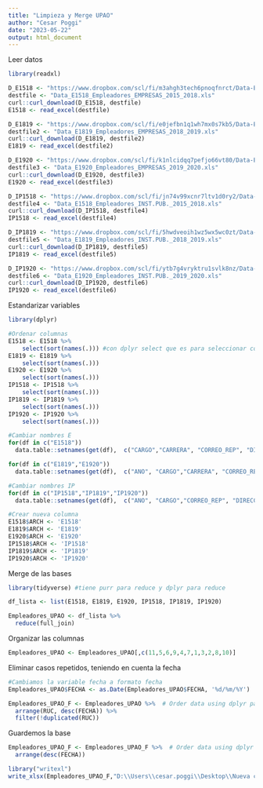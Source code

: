 ```yaml
---
title: "Limpieza y Merge UPAO"
author: "Cesar Poggi"
date: "2023-05-22"
output: html_document
---
```


Leer datos
```r
library(readxl)

D_E1518 <- "https://www.dropbox.com/scl/fi/m3ahgh3tech6pnoqfnrct/Data-E1518-Empleadores-EMPRESAS-2015-2018.xls?dl=1&rlkey=u6pfqbxzuyfmbuyykvvpsiypm"
destfile <- "Data_E1518_Empleadores_EMPRESAS_2015_2018.xls"
curl::curl_download(D_E1518, destfile)
E1518 <- read_excel(destfile)

D_E1819 <- "https://www.dropbox.com/scl/fi/e0jefbn1q1wh7mx0s7kb5/Data-E1819-Empleadores-EMPRESAS-2018-2019.xls?dl=1&rlkey=sxitghkcw9ig7d9j8oy229ftt"
destfile2 <- "Data_E1819_Empleadores_EMPRESAS_2018_2019.xls"
curl::curl_download(D_E1819, destfile2)
E1819 <- read_excel(destfile2)

D_E1920 <- "https://www.dropbox.com/scl/fi/k1nlcidqq7pefjo66vt80/Data-E1920-Empleadores-EMPRESAS-2019-2020.xls?dl=1&rlkey=8c9nam83vul1vp2ayk54qjngo"
destfile3 <- "Data_E1920_Empleadores_EMPRESAS_2019_2020.xls"
curl::curl_download(D_E1920, destfile3)
E1920 <- read_excel(destfile3)

D_IP1518 <- "https://www.dropbox.com/scl/fi/jn74v99xcnr7ltv1d0ry2/Data-IP1518-Empleadores-INST.PUB.-2015-2018.xls?dl=1&rlkey=hor2huo64h7x1w1n8cz3zbbte"
destfile4 <- "Data_E1518_Empleadores_INST.PUB._2015_2018.xls"
curl::curl_download(D_IP1518, destfile4)
IP1518 <- read_excel(destfile4)

D_IP1819 <- "https://www.dropbox.com/scl/fi/5hwdveoih1wz5wx5wc0zt/Data-IP1819-Empleadores-INST.PUB.-2018-2019.xls?dl=1&rlkey=y1dy3e907f7ge7anmls6fxh7j"
destfile5 <- "Data_E1819_Empleadores_INST.PUB._2018_2019.xls"
curl::curl_download(D_IP1819, destfile5)
IP1819 <- read_excel(destfile5)

D_IP1920 <- "https://www.dropbox.com/scl/fi/ytb7g4vryktru1svlk8nz/Data-IP1920-Empleadores-INST.PUB-2019-2020.xls?dl=1&rlkey=hcbvuno3kwiukgih76aswxd36"
destfile6 <- "Data_E1920_Empleadores_INST.PUB._2019_2020.xls"
curl::curl_download(D_IP1920, destfile6)
IP1920 <- read_excel(destfile6)
```

Estandarizar variables
```r
library(dplyr)

#Ordenar columnas
E1518 <- E1518 %>% 
    select(sort(names(.))) #con dplyr select que es para seleccionar columnas y luego usamos sort que es para ordenar un vector, que en este caso será el vector de los nombres de la variables y para eso utilizamos names
E1819 <- E1819 %>% 
    select(sort(names(.)))
E1920 <- E1920 %>% 
    select(sort(names(.)))
IP1518 <- IP1518 %>% 
    select(sort(names(.)))
IP1819 <- IP1819 %>% 
    select(sort(names(.)))
IP1920 <- IP1920 %>% 
    select(sort(names(.)))

#Cambiar nombres E
for(df in c("E1518"))
  data.table::setnames(get(df),  c("CARGO","CARRERA", "CORREO_REP", "DIRECCION", "FECHA", "RAZON_SOCIAL", "REP", "RUC", "TELF"))

for(df in c("E1819","E1920"))
  data.table::setnames(get(df),  c("ANO", "CARGO","CARRERA", "CORREO_REP", "DIRECCION", "FECHA", "RAZON_SOCIAL", "REP", "RUC", "TELF"))

#Cambiar nombres IP
for(df in c("IP1518","IP1819","IP1920"))
  data.table::setnames(get(df),  c("ANO", "CARGO","CORREO_REP", "DIRECCION","CARRERA", "FECHA", "RAZON_SOCIAL", "REP", "RUC", "TELF"))

#Crear nueva columna
E1518$ARCH <- 'E1518'
E1819$ARCH <- 'E1819'
E1920$ARCH <- 'E1920'
IP1518$ARCH <- 'IP1518'
IP1819$ARCH <- 'IP1819'
IP1920$ARCH <- 'IP1920'
```

Merge de las bases
```r
library(tidyverse) #tiene purr para reduce y dplyr para reduce

df_lista <- list(E1518, E1819, E1920, IP1518, IP1819, IP1920)

Empleadores_UPAO <- df_lista %>%
  reduce(full_join)
```

Organizar las columnas
```r
Empleadores_UPAO <- Empleadores_UPAO[,c(11,5,6,9,4,7,1,3,2,8,10)]
```

Eliminar casos repetidos, teniendo en cuenta la fecha
```r
#Cambiamos la variable fecha a formato fecha
Empleadores_UPAO$FECHA <- as.Date(Empleadores_UPAO$FECHA, '%d/%m/%Y')

Empleadores_UPAO_F <- Empleadores_UPAO %>%  # Order data using dplyr package
  arrange(RUC, desc(FECHA)) %>%
  filter(!duplicated(RUC))
```

Guardemos la base
```r
Empleadores_UPAO_F <- Empleadores_UPAO_F %>%  # Order data using dplyr package
  arrange(desc(FECHA))

library("writexl")  
write_xlsx(Empleadores_UPAO_F,"D:\\Users\\cesar.poggi\\Desktop\\Nueva carpeta\\Empleadores_UPAO_V2.xlsx")
```

